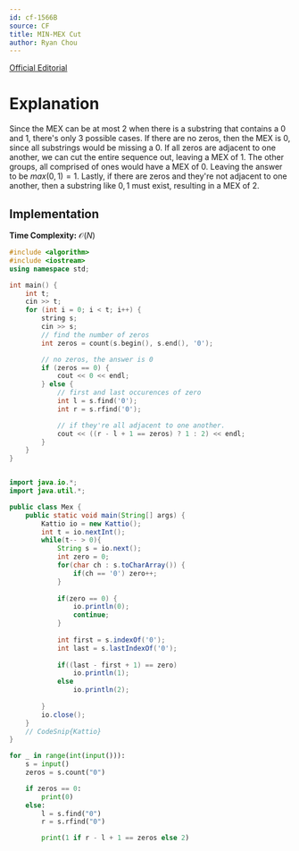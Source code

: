 ```yaml
---
id: cf-1566B
source: CF
title: MIN-MEX Cut
author: Ryan Chou
---
```


[Official Editorial](https://codeforces.com/blog/entry/94803)


# Explanation

Since the MEX can be at most 2 when there is a substring that contains a 0 and 1, there's only 3 possible cases. If there are no zeros, then the MEX is 0, since all substrings would be missing a 0.  If all zeros are adjacent to one another, we can cut the entire sequence out, leaving a MEX of 1. The other groups, all comprised of ones would have a MEX of 0. Leaving the answer to be $max(0, 1) = 1$. Lastly, if there are zeros and they're not adjacent to one another, then a substring like ${0, 1}$ must exist, resulting in a MEX of 2.

## Implementation

**Time Complexity:** $\mathcal{O}(N)$

<LanguageSection>
<CPPSection>

```cpp
#include <algorithm>
#include <iostream>
using namespace std;

int main() {
	int t;
	cin >> t;
	for (int i = 0; i < t; i++) {
		string s;
		cin >> s;
		// find the number of zeros
		int zeros = count(s.begin(), s.end(), '0');

		// no zeros, the answer is 0
		if (zeros == 0) {
			cout << 0 << endl;
		} else {
			// first and last occurences of zero
			int l = s.find('0');
			int r = s.rfind('0');

			// if they're all adjacent to one another.
			cout << ((r - l + 1 == zeros) ? 1 : 2) << endl;
		}
	}
}
```
</CPPSection>

<JavaSection>

```java

import java.io.*;
import java.util.*;

public class Mex {
	public static void main(String[] args) {
		Kattio io = new Kattio();
		int t = io.nextInt();
		while(t-- > 0){
			String s = io.next();
			int zero = 0;
			for(char ch : s.toCharArray()) {
				if(ch == '0') zero++;
			}
			
			if(zero == 0) {
				io.println(0);
				continue;
			}
			
			int first = s.indexOf('0');
			int last = s.lastIndexOf('0');
			
			if((last - first + 1) == zero)
				io.println(1);
			else
				io.println(2);
			
		}
		io.close();
	}
	// CodeSnip{Kattio}
}
```

</JavaSection>


<PySection>

```py
for _ in range(int(input())):
	s = input()
	zeros = s.count("0")

	if zeros == 0:
		print(0)
	else:
		l = s.find("0")
		r = s.rfind("0")

		print(1 if r - l + 1 == zeros else 2)
```
</PySection>
</LanguageSection>
